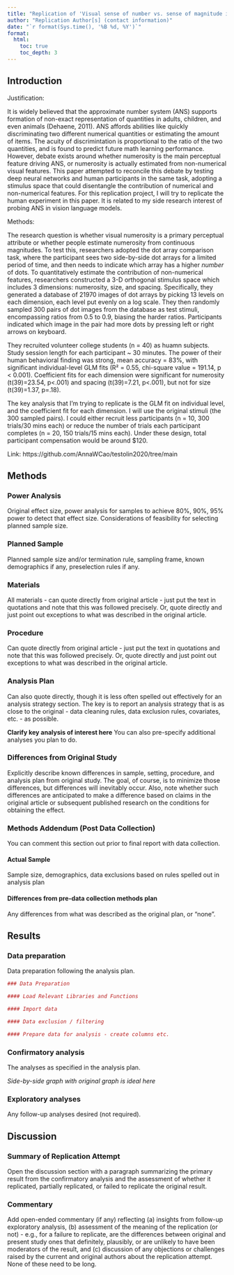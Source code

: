 ```yaml
---
title: "Replication of 'Visual sense of number vs. sense of magnitude in humans and machines' by Testolin, A., Dolfi, S., Rochus, M. et al. (2020, Sci Rep)"
author: "Replication Author[s] (contact information)"
date: "`r format(Sys.time(), '%B %d, %Y')`"
format:
  html:
    toc: true
    toc_depth: 3
---
```


<!-- Replication reports should all use this template to standardize reporting across projects.  These reports will be public supplementary materials that accompany the summary report(s) of the aggregate results. -->

## Introduction

Justification: 

It is widely believed that the approximate number system (ANS) supports formation of non-exact representation of quantities in adults, children, and even animals (Dehaene, 2011). ANS affords abilities like quickly discriminating two different numerical quantities or estimating the amount of items. The acuity of discrimintation is proportional to the ratio of the two quantities, and is found to predict future math learning performance. However, debate exists around whether numerosity is the main perceptual feature driving ANS, or numerosity is actually estimated from non-numerical visual features. This paper attempted to reconcile this debate by testing deep neural networks and human participants in the same task, adopting a stimulus space that could disentangle the contribution of numerical and non-numerical features. For this replication project, I will try to replicate the human experiment in this paper. It is related to my side research interest of probing ANS in vision language models. 

Methods: 

The research question is whether visual numerosity is a primary perceptual attribute or whether people estimate numerosity from continuous magnitudes. To test this, researchers adopted the dot array comparison task, where the participant sees two side-by-side dot arrays for a limited period of time, and then needs to indicate which array has a higher *number* of dots. To quantitatively estimate the contribution of non-numerical features, researchers constructed a 3-D orthogonal stimulus space which includes 3 dimensions: numerosity, size, and spacing. Specifically, they generated a database of 21970 images of dot arrays by picking 13 levels on each dimension, each level put evenly on a log scale. They then randomly sampled 300 pairs of dot images from the database as test stimuli, encompassing ratios from 0.5 to 0.9, biasing the harder ratios. Participants indicated which image in the pair had more dots by pressing left or right arrows on keyboard. 

They recruited volunteer college students (n = 40) as huamn subjects. Study session length for each participant ~ 30 minutes. The power of their human behavioral finding was strong, mean accuracy = 83%, with significant individual-level GLM fits (R² = 0.55, chi-square value = 191.14, p < 0.001). Coefficient fits for each dimension were significant for numerosity (t(39)=23.54, p<.001) and spacing (t(39)=7.21, p<.001), but not for size (t(39)=1.37, p=.18). 

The key analysis that I'm trying to replicate is the GLM fit on individual level, and the coefficient fit for each dimension. I will use the original stimuli (the 300 sampled pairs). I could either recruit less participants (n = 10, 300 trials/30 mins each) or reduce the number of trials each participant completes (n = 20, 150 trials/15 mins each). Under these design, total participant compensation would be around $120.  


Link: https://github.com/AnnaWCao/testolin2020/tree/main


## Methods

### Power Analysis

Original effect size, power analysis for samples to achieve 80%, 90%, 95% power to detect that effect size.  Considerations of feasibility for selecting planned sample size.

### Planned Sample

Planned sample size and/or termination rule, sampling frame, known demographics if any, preselection rules if any.

### Materials

All materials - can quote directly from original article - just put the text in quotations and note that this was followed precisely.  Or, quote directly and just point out exceptions to what was described in the original article.

### Procedure	

Can quote directly from original article - just put the text in quotations and note that this was followed precisely.  Or, quote directly and just point out exceptions to what was described in the original article.

### Analysis Plan

Can also quote directly, though it is less often spelled out effectively for an analysis strategy section.  The key is to report an analysis strategy that is as close to the original - data cleaning rules, data exclusion rules, covariates, etc. - as possible.  

**Clarify key analysis of interest here**  You can also pre-specify additional analyses you plan to do.

### Differences from Original Study

Explicitly describe known differences in sample, setting, procedure, and analysis plan from original study.  The goal, of course, is to minimize those differences, but differences will inevitably occur.  Also, note whether such differences are anticipated to make a difference based on claims in the original article or subsequent published research on the conditions for obtaining the effect.

### Methods Addendum (Post Data Collection)

You can comment this section out prior to final report with data collection.

#### Actual Sample
  Sample size, demographics, data exclusions based on rules spelled out in analysis plan

#### Differences from pre-data collection methods plan
  Any differences from what was described as the original plan, or “none”.


## Results


### Data preparation

Data preparation following the analysis plan.
	
```r
### Data Preparation

#### Load Relevant Libraries and Functions

#### Import data

#### Data exclusion / filtering

#### Prepare data for analysis - create columns etc.
```

### Confirmatory analysis

The analyses as specified in the analysis plan.  

*Side-by-side graph with original graph is ideal here*

### Exploratory analyses

Any follow-up analyses desired (not required).  

## Discussion

### Summary of Replication Attempt

Open the discussion section with a paragraph summarizing the primary result from the confirmatory analysis and the assessment of whether it replicated, partially replicated, or failed to replicate the original result.  

### Commentary

Add open-ended commentary (if any) reflecting (a) insights from follow-up exploratory analysis, (b) assessment of the meaning of the replication (or not) - e.g., for a failure to replicate, are the differences between original and present study ones that definitely, plausibly, or are unlikely to have been moderators of the result, and (c) discussion of any objections or challenges raised by the current and original authors about the replication attempt.  None of these need to be long.
